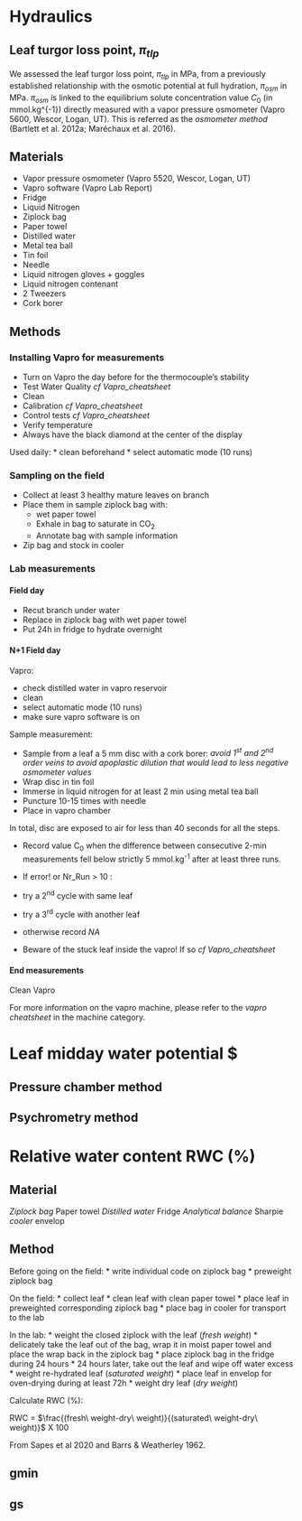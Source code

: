# Hydraulics

## Leaf turgor loss point, $\pi_{tlp}$

We assessed the leaf turgor loss point, $\pi_{tlp}$ in MPa, from a previously established relationship with the osmotic potential at full hydration, $\pi_{osm}$ in MPa. $\pi_{osm}$ is linked to the equilibrium solute concentration value $C_0$ (in mmol.kg^{-1}) directly measured with a vapor pressure osmometer (Vapro 5600, Wescor, Logan, UT). This is referred as the *osmometer method* (Bartlett et al. 2012a; Maréchaux et al. 2016).

## Materials


* Vapor pressure osmometer (Vapro 5520, Wescor, Logan, UT)
* Vapro software (Vapro Lab Report)
* Fridge
* Liquid Nitrogen
* Ziplock bag  
* Paper towel 
* Distilled water
* Metal tea ball
* Tin foil
* Needle  
* Liquid nitrogen gloves + goggles
* Liquid nitrogen contenant
* 2 Tweezers
* Cork borer

## Methods

### Installing Vapro for measurements

* Turn on Vapro the day before for the thermocouple's stability
* Test Water Quality *cf Vapro_cheatsheet*
* Clean 
* Calibration *cf Vapro_cheatsheet*
* Control tests *cf Vapro_cheatsheet*
* Verify temperature
* Always have the black diamond at the center of the display

Used daily:
* clean beforehand
* select automatic mode (10 runs)

### Sampling on the field

* Collect at least 3 healthy mature leaves on branch
* Place them in sample ziplock bag with: 
  + wet paper towel
  + Exhale in bag to saturate in CO~2~
  + Annotate bag with sample information
* Zip bag and stock in cooler

### Lab measurements

#### Field day
* Recut branch under water
* Replace in ziplock bag with wet paper towel 
* Put 24h in fridge to hydrate overnight

#### N+1 Field day

Vapro: 
 
* check distilled water in vapro reservoir
* clean
* select automatic mode (10 runs)
* make sure vapro software is on 

Sample measurement:

* Sample from a leaf a 5 mm disc with a cork borer: *avoid 1^st^ and 2^nd^ order veins to avoid apoplastic dilution that would lead to less negative osmometer values*
* Wrap disc in tin foil
* Immerse in liquid nitrogen for at least 2 min using metal tea ball
* Puncture 10-15 times with needle 
* Place in vapro chamber

In total, disc are exposed to air for less than 40 seconds for all the steps. 

* Record value C~0~ when the difference between consecutive 2-min measurements fell below strictly 5 mmol.kg^-1^ after at least three runs.

* If error! or Nr_Run > 10 : 
+ try a 2^nd^ cycle with same leaf
+ try a 3^rd^ cycle with another leaf 
+ otherwise record *NA*

* Beware of the stuck leaf inside the vapro! If so *cf Vapro_cheatsheet*


#### End measurements

Clean Vapro

For more information on the vapro machine, please refer to the *vapro cheatsheet* in the machine category. 



# Leaf midday water potential $

## Pressure chamber method
## Psychrometry method

# Relative water content RWC (%)

## Material

*Ziplock bag
*Paper towel
*Distilled water
*Fridge
*Analytical balance
*Sharpie
*cooler
*envelop

## Method

Before going on the field:
* write individual code on ziplock bag
* preweight ziplock bag 

On the field:
* collect leaf
* clean leaf with clean paper towel
* place leaf in preweighted corresponding ziplock bag
* place bag in cooler for transport to the lab

In the lab:
* weight the closed ziplock with the leaf (*fresh weight*)
* delicately take the leaf out of the bag, wrap it in moist paper towel and place the wrap back in the ziplock bag 
* place ziplock bag in the fridge during 24 hours
* 24 hours later, take out the leaf and wipe off water excess 
* weight re-hydrated leaf (*saturated weight*)
* place leaf in envelop for oven-drying during at least 72h
* weight dry leaf (*dry weight*)

Calculate RWC (%):

RWC = $\frac{(fresh\ weight-dry\ weight)}{(saturated\ weight-dry\ weight)}$ X 100

From Sapes et al 2020 and Barrs & Weatherley 1962.
	

## gmin
## gs